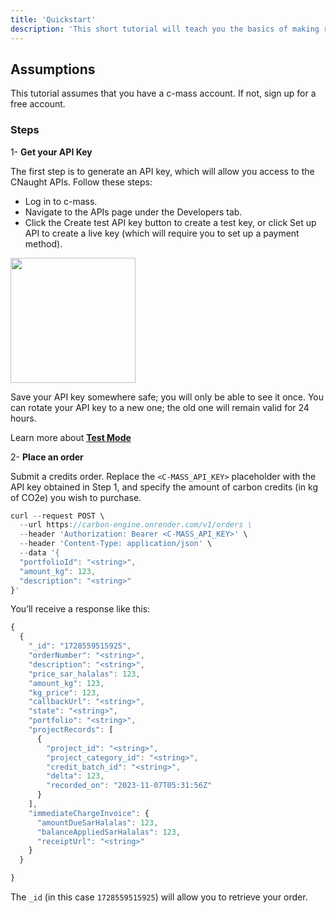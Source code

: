 ```yaml
---
title: 'Quickstart'
description: 'This short tutorial will teach you the basics of making requests to the c-mass APIs.'
---
```


## Assumptions

This tutorial assumes that you have a c-mass account. If not, sign up for a free account.

### Steps

1- **Get your API Key**

The first step is to generate an API key, which will allow you access to the CNaught APIs. Follow these steps:

- Log in to c-mass.
- Navigate to the APIs page under the Developers tab.
- Click the Create test API key button to create a test key, or click Set up API to create a live key (which will require you to set up a payment method).

<img height="200" src="/images/example1.png" />

<Warning>Save your API key somewhere safe; you will only be able to see it once. You can rotate your API key to a new one; the old one will remain valid for 24 hours.</Warning>

<Note>Learn more about <a href='/api-reference/introduction#test-mode'>**Test Mode**</a></Note>


2- **Place an order**

Submit a credits order. Replace the `<C-MASS_API_KEY>` placeholder with the API key obtained in Step 1, and specify the amount of carbon credits (in kg of CO2e) you wish to purchase.

```javascript
curl --request POST \
  --url https://carbon-engine.onrender.com/v1/orders \
  --header 'Authorization: Bearer <C-MASS_API_KEY>' \
  --header 'Content-Type: application/json' \
  --data '{
  "portfolioId": "<string>",
  "amount_kg": 123,
  "description": "<string>"
}'
```
You’ll receive a response like this:

```javascript
{
  {
    "_id": "1728559515925",
    "orderNumber": "<string>",
    "description": "<string>",
    "price_sar_halalas": 123,
    "amount_kg": 123,
    "kg_price": 123,
    "callbackUrl": "<string>",
    "state": "<string>",
    "portfolio": "<string>",
    "projectRecords": [
      {
        "project_id": "<string>",
        "project_category_id": "<string>",
        "credit_batch_id": "<string>",
        "delta": 123,
        "recorded_on": "2023-11-07T05:31:56Z"
      }
    ],
    "immediateChargeInvoice": {
      "amountDueSarHalalas": 123,
      "balanceAppliedSarHalalas": 123,
      "receiptUrl": "<string>"
    }
  }

}
```

The `_id` (in this case `1728559515925`) will allow you to retrieve your order.